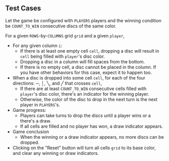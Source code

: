## Test Cases

Let the game be configured with `PLAYERS` players and the winning condition be `COUNT_TO_WIN` consecutive discs of the same color.

For a given `ROWS`-by-`COLUMNS` grid `grid` and a given `player`,

- For any given column `i`:
  - If there is at least one empty cell `cell`, dropping a disc will result in `cell` being filled with `player`'s disc color.
  - Dropping a disc in a column will fill spaces from the bottom.
  - If there is no empty cell, a disc cannot be placed in the column. If you have other behaviors for this case, expect it to happen too.
- When a disc is dropped into some cell `cell`, for each of the four directions: ─, │, ╲, and ╱ that crosses `cell`,
  - If there are at least `COUNT_TO_WIN` consecutive cells filled with `player`'s disc color, there's an indicator for the winning player.
  - Otherwise, the color of the disc to drop in the next turn is the next player in `PLAYERS`'s.
- Game progress:
  - Players can take turns to drop the discs until a player wins or a there's a draw.
  - If all cells are filled and no player has won, a draw indicator appears.
- Game conclusion
  - When the winning or a draw indicator appears, no more discs can be dropped.
- Clicking on the "Reset" button will turn all cells `grid` to its base color, and clear any winning or draw indicators.
